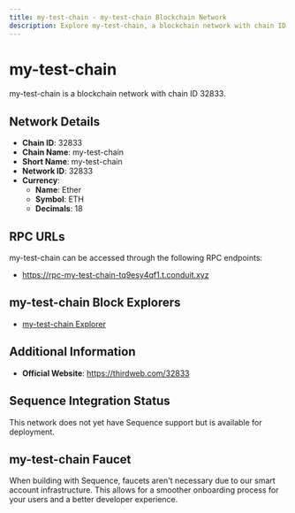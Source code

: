```yaml
--- 
title: my-test-chain - my-test-chain Blockchain Network
description: Explore my-test-chain, a blockchain network with chain ID 32833. Learn about its native currency, Ether, and how to interact with the network.
---
```


# my-test-chain

my-test-chain is a blockchain network with chain ID 32833.

## Network Details

- **Chain ID**: 32833
- **Chain Name**: my-test-chain
- **Short Name**: my-test-chain
- **Network ID**: 32833
- **Currency**: 
  - **Name**: Ether
  - **Symbol**: ETH
  - **Decimals**: 18

## RPC URLs

my-test-chain can be accessed through the following RPC endpoints:

- https://rpc-my-test-chain-tq9esy4qf1.t.conduit.xyz

## my-test-chain Block Explorers

- [my-test-chain Explorer](https://explorer-my-test-chain-tq9esy4qf1.t.conduit.xyz)

## Additional Information

- **Official Website**: https://thirdweb.com/32833

## Sequence Integration Status

This network does not yet have Sequence support but is available for deployment.

## my-test-chain Faucet

When building with Sequence, faucets aren't necessary due to our smart account infrastructure. This allows for a smoother onboarding process for your users and a better developer experience.

